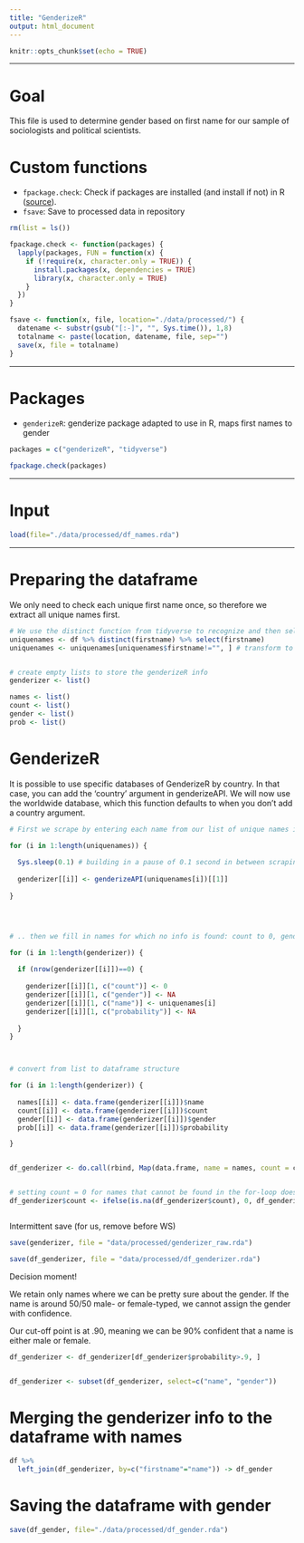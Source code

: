 ```yaml
---
title: "GenderizeR"
output: html_document
---
```


```r
knitr::opts_chunk$set(echo = TRUE)
```



----

# Goal

This file is used to determine gender based on first name for our sample of sociologists and political scientists. 



# Custom functions

- `fpackage.check`: Check if packages are installed (and install if not) in R ([source](https://vbaliga.github.io/verify-that-r-packages-are-installed-and-loaded/)).  
- `fsave`: Save to processed data in repository

```r

rm(list = ls())

fpackage.check <- function(packages) {
  lapply(packages, FUN = function(x) {
    if (!require(x, character.only = TRUE)) {
      install.packages(x, dependencies = TRUE)
      library(x, character.only = TRUE)
    }
  })
}

fsave <- function(x, file, location="./data/processed/") {
  datename <- substr(gsub("[:-]", "", Sys.time()), 1,8)  
  totalname <- paste(location, datename, file, sep="")
  save(x, file = totalname)  
}

```


---  

# Packages

- `genderizeR`: genderize package adapted to use in R, maps first names to gender


```r

packages = c("genderizeR", "tidyverse")

fpackage.check(packages)

```


--- 

# Input


```r

load(file="./data/processed/df_names.rda")

```



---



# Preparing the dataframe

We only need to check each unique first name once, so therefore we extract all unique names first. 

```r

# We use the distinct function from tidyverse to recognize and then select only unique entries in the first name object
uniquenames <- df %>% distinct(firstname) %>% select(firstname)
uniquenames <- uniquenames[uniquenames$firstname!="", ] # transform to character vector


# create empty lists to store the genderizeR info
genderizer <- list()

names <- list()
count <- list()
gender <- list()
prob <- list()

```



# GenderizeR 

It is possible to use specific databases of GenderizeR by country. In that case, you can add the 'country' argument in genderizeAPI. We will now use the worldwide database, which this function defaults to when you don't add a country argument. 

```r

# First we scrape by entering each name from our list of unique names into the genderizeAPI function. 

for (i in 1:length(uniquenames)) {
  
  Sys.sleep(0.1) # building in a pause of 0.1 second in between scraping each name
  
  genderizer[[i]] <- genderizeAPI(uniquenames[i])[[1]]
  
}




# .. then we fill in names for which no info is found: count to 0, gender and probability to NA, but retain the name for reference

for (i in 1:length(genderizer)) {
  
  if (nrow(genderizer[[i]])==0) {
    
    genderizer[[i]][1, c("count")] <- 0
    genderizer[[i]][1, c("gender")] <- NA
    genderizer[[i]][1, c("name")] <- uniquenames[i]
    genderizer[[i]][1, c("probability")] <- NA
    
  }
}



# convert from list to dataframe structure

for (i in 1:length(genderizer)) {
  
  names[[i]] <- data.frame(genderizer[[i]])$name
  count[[i]] <- data.frame(genderizer[[i]])$count
  gender[[i]] <- data.frame(genderizer[[i]])$gender
  prob[[i]] <- data.frame(genderizer[[i]])$probability

}


df_genderizer <- do.call(rbind, Map(data.frame, name = names, count = count, gender = gender, probability = prob)) 


# setting count = 0 for names that cannot be found in the for-loop does not work well
df_genderizer$count <- ifelse(is.na(df_genderizer$count), 0, df_genderizer$count)



```


Intermittent save (for us, remove before WS)
```r

save(genderizer, file = "data/processed/genderizer_raw.rda")

save(df_genderizer, file = "data/processed/df_genderizer.rda")


```


Decision moment! 

We retain only names where we can be pretty sure about the gender. If the name is around 50/50 male- or female-typed, we cannot assign the gender with confidence.

Our cut-off point is at .90, meaning we can be 90% confident that a name is either male or female.

```r

df_genderizer <- df_genderizer[df_genderizer$probability>.9, ]


df_genderizer <- subset(df_genderizer, select=c("name", "gender"))


```



# Merging the genderizer info to the dataframe with names

```r

df %>%
  left_join(df_genderizer, by=c("firstname"="name")) -> df_gender


```


# Saving the dataframe with gender

```r

save(df_gender, file="./data/processed/df_gender.rda")

```

